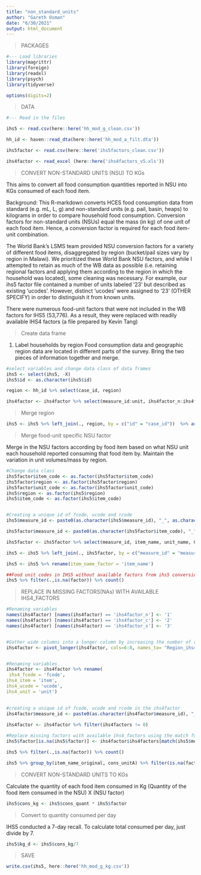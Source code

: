 ---
title: "non_standard_units"
author: "Gareth Osman"
date: "6/30/2021"
output: html_document
---


>PACKAGES 

```{r}
#--- Load libraries 
library(magrittr)
library(foreign)
library(readxl)
library(psych)
library(tidyverse)

options(digits=2)
```

>DATA 

```{r}
#--- Read in the files

ihs5 <- read.csv(here::here('hh_mod_g_clean.csv'))

hh_id <- haven::read_dta(here::here('hh_mod_a_filt.dta'))

ihs5factor <- read.csv(here::here('ihs5factors_clean.csv'))

ihs4factor <- read_excel (here::here('ihs4factors_v5.xls'))


```

>CONVERT NON-STANDARD UNITS (NSU) TO KGs

This aims to convert all food consumption quantities reported in NSU into KGs consumed of each food item. 

Background: This R-markdown converts HCES food consumption data from standard (e.g. mL, L, g) and non-standard units (e.g. pail, basin, heaps) to kilograms in order to compare household food consumption. Conversion factors for non-standard units (NSUs) equal the mass (in kg) of one unit of each food item. Hence, a conversion factor is required for each food item-unit combination.

The World Bank's LSMS team provided NSU conversion factors for a variety of different food items, disaggregated by region (bucket/pail sizes vary by region in Malawi). We prioritized these World Bank NSU factors, and while I attempted to retain as much of the WB data as possible (i.e. retaining regional factors and applying them according to the region in which the household was located), some cleaning was necessary. For example, our ihs5 factor file contained a number of units labeled '23' but described as existing 'ucodes'. However, distinct 'ucodes' were assigned to '23' (OTHER SPECIFY) in order to distinguish it from known units.

There were numerous food-unit factors that were not included in the WB factors for IHS5 (53,776). As a result, they were replaced with readily available IHS4 factors (a file prepared by Kevin Tang)


> Create  data frame

1. Label households by region
  Food consumption data and geographic region data are located in different parts of the survey. Bring the two pieces of information together and merge.


```{r}
#select variables and change data class of data frames 
ihs5 <- select(ihs5, -X)
ihs5$id <- as.character(ihs5$id)

region <- hh_id %>% select(case_id, region)

ihs4factor <- ihs4factor %>% select(measure_id:unit, ihs4factor_n:ihs4factor_s)
```

> Merge region 

```{r}

ihs5 <- ihs5 %>% left_join(., region, by = c("id" = "case_id"))  %>% arrange(item_code) %>% arrange(HHID)

```

>Merge food-unit specific NSU factor 
  
Merge in the NSU factors according by food item based on what NSU unit each household reported consuming that food item by. Maintain the variation in unit volumes/mass by region.

```{r}

#Change data class 
ihs5factor$item_code <- as.factor(ihs5factor$item_code)
ihs5factor$region <- as.factor(ihs5factor$region)
ihs5factor$unit_code <- as.factor(ihs5factor$unit_code)
ihs5$region <- as.factor(ihs5$region)
ihs5$item_code <- as.factor(ihs5$item_code)


#Creating a unique id of fcode, ucode and rcode
ihs5$measure_id <- paste0(as.character(ihs5$measure_id), "_", as.character(ihs5$region))

ihs5factor$measure_id <- paste0(as.character(ihs5factor$item_code), "_", as.character(ihs5factor$unit_code), "_", as.character(ihs5factor$region))

ihs5factor <- ihs5factor %>% select(measure_id, item_name, unit_name, Otherunit, factor)

ihs5 <- ihs5 %>% left_join(., ihs5factor, by = c("measure_id" = "measure_id")) %>% arrange(id)

ihs5 <- ihs5 %>% rename(item_name_factor = 'item_name')

##Food unit codes in IHS5 without available factors from ihs5 conversion factor database
ihs5 %>% filter(.,is.na(factor)) %>% count()

```

>REPLACE IN MISSING FACTORS(NAs) WITH AVAILABLE IHS4_FACTORS

```{r}

#Renaming variables 
names(ihs4factor) [names(ihs4factor) == 'ihs4factor_n'] <- '1'
names(ihs4factor) [names(ihs4factor) == 'ihs4factor_c'] <- '2'
names(ihs4factor) [names(ihs4factor) == 'ihs4factor_s'] <- '3'


#Gather wide columns into a longer column by increasing the number of rows and decreasing the number of columns
ihs4factor <- pivot_longer(ihs4factor, cols=6:8, names_to= "Region_ihs4factor", values_to = "ihs4factors", values_drop_na = TRUE)


#Renaming variables
ihs4factor <- ihs4factor %>% rename(
 ihs4_fcode = 'fcode',
ihs4_item = 'item',
ihs4_ucode = 'ucode',
ihs4_unit = 'unit')

 
#creating a unique id of fcode, ucode and rcode in the ihs4factor
ihs4factor$measure_id <- paste0(as.character(ihs4factor$measure_id), "_", as.character(ihs4factor$Region_ihs4factor))
 
ihs4factor <- ihs4factor %>% filter(ihs4factors != 0)

#Replace missing factors with available ihs4_factors using the match function
ihs5$factor[is.na(ihs5$factor)] <- ihs4factor$ihs4factors[match(ihs5$measure_id, ihs4factor$measure_id)][which(is.na(ihs5$factor))]

ihs5 %>% filter(.,is.na(factor)) %>% count()

ihs5 %>% group_by(item_name_original, cons_unitA) %>% filter(is.na(factor)) %>% count(factor) %>% arrange(desc(n))

```

>CONVERT NON-STANDARD UNITS TO KGs

Calculate the quantity of each food item consumed in Kg
(Quantity of the food item consumed in the NSU) X (NSU factor)

```{r}

ihs5$cons_kg <- ihs5$cons_quant * ihs5$factor

```

>Convert to quantity consumed per day

IHS5 conducted a 7-day recall. To calculate total consumed per day, just divide by 7. 

```{r}

ihs5$kg_d <- ihs5$cons_kg/7

```

>SAVE 

```{r}

write.csv(ihs5, here::here('hh_mod_g_kg.csv'))

```





